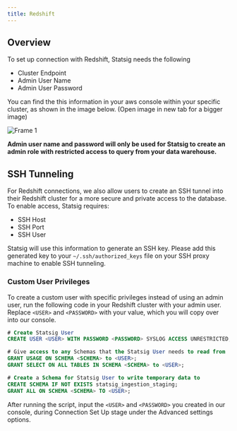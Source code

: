 ```yaml
---
title: Redshift
---
```


## Overview

To set up connection with Redshift, Statsig needs the following

- Cluster Endpoint
- Admin User Name
- Admin User Password

You can find the this information in your aws console within your specific cluster, as shown in the image below. (Open image in new tab for a bigger image)

![Frame 1](https://user-images.githubusercontent.com/108023879/187515405-17fa7d90-44e1-422f-87a7-cfde090637ed.png)

<b>Admin user name and password will only be used for Statsig to create an admin role with restricted access to query from your data warehouse.</b>

## SSH Tunneling

For Redshift connections, we also allow users to create an SSH tunnel into their Redshift cluster for a more secure and private access to the database.
To enable access, Statsig requires:

- SSH Host
- SSH Port
- SSH User

Statsig will use this information to generate an SSH key. Please add this generated key to your `~/.ssh/authorized_keys` file on your SSH proxy machine to enable SSH tunneling.

### Custom User Privileges

To create a custom user with specific privileges instead of using an admin user, run the following code in your Redshift cluster with your admin user.
Replace `<USER>` and `<PASSWORD>` with your value, which you will copy over into our console.


```sql
# Create Statsig User
CREATE USER <USER> WITH PASSWORD <PASSWORD> SYSLOG ACCESS UNRESTRICTED;

# Give access to any Schemas that the Statsig User needs to read from
GRANT USAGE ON SCHEMA <SCHEMA> to <USER>;
GRANT SELECT ON ALL TABLES IN SCHEMA <SCHEMA> to <USER>;

# Create a Schema for Statsig User to write temporary data to
CREATE SCHEMA IF NOT EXISTS statsig_ingestion_staging;
GRANT ALL ON SCHEMA <SCHEMA> TO <USER>;
```

After running the script, input the `<USER>` and `<PASSWORD>` you created in our console, during Connection Set Up stage under the Advanced settings options.